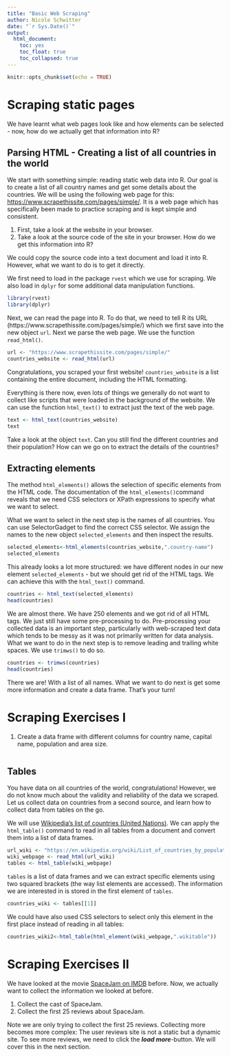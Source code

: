---
title: "Basic Web Scraping"
author: Nicole Schwitter
date: "`r Sys.Date()`"
output: 
  html_document:
    toc: yes
    toc_float: true
    toc_collapsed: true
---

```{r setup, include=FALSE}
knitr::opts_chunk$set(echo = TRUE)
```

# Scraping static pages

We have learnt what web pages look like and how elements can be selected - now, how do we actually get that information into R?

## Parsing HTML - Creating a list of all countries in the world

We start with something simple: reading static web data into R. Our goal is to create a list of all country names and get some details about the countries. We will be using the following web page for this: [https://www.scrapethissite.com/pages/simple/](https://www.scrapethissite.com/pages/simple/). It is a web page which has specifically been made to practice scraping and is kept simple and consistent.  

1. First, take a look at the website in your browser. 
2. Take a look at the source code of the site in your browser. How do we get this information into R?

We could copy the source code into a text document and load it into R. However, what we want to do is to get it directly.

We first need to load in the package `rvest` which we use for scraping. We also load in `dplyr` for some additional data manipulation functions.

```{r}
library(rvest)
library(dplyr)
```

Next, we can read the page into R. To do that, we need to tell R its URL (https://www.scrapethissite.com/pages/simple/) which we first save into the new object `url`. Next we parse the web page. We use the function `read_html()`.

```{r}
url <- "https://www.scrapethissite.com/pages/simple/"
countries_website <- read_html(url)
```


Congratulations, you scraped your first website! `countries_website` is a list containing the entire document, including the HTML formatting.

Everything is there now, even lots of things we generally do not want to collect like scripts that were loaded in the background of the website. We can use the function `html_text()` to extract just the text of the web page.

```{r}
text <- html_text(countries_website)
text
```

Take a look at the object `text`. Can you still find the different countries and their population? How can we go on to extract the details of the countries?


## Extracting elements

The  method `html_elements()` allows the selection of specific elements from the HTML code. The documentation of the `html_elements()`command reveals that we need CSS selectors or XPath expressions to specify what we want to select. 

What we want to select in the next step is the names of all countries. You can use SelectorGadget to find the correct CSS selector. We assign the names to the new object `selected_elements` and then inspect the results.

```{r}
selected_elements<-html_elements(countries_website,".country-name")
selected_elements
```

This already looks a lot more structured: we have different nodes in our new element `selected_elements` - but we should get rid of the HTML tags. We can achieve this with the `html_text()` command.

```{r}
countries <- html_text(selected_elements)
head(countries)
```


We are almost there. We have 250 elements and we got rid of all HTML tags. We just still have some pre-processing to do. Pre-processing your collected data is an important step, particularly with web-scraped text data which tends to be messy as it was not primarily written for data analysis. What we want to do in the next step is to remove leading and trailing white spaces.  We use `trimws()` to do so. 

```{r}
countries <- trimws(countries)
head(countries)
```

There we are! With a list of all names. What we want to do next is get some more information and create a data frame. That's your turn!


# Scraping Exercises I

1. Create a data frame with different columns for country name, capital name, population and  area size. 

```{r}

```

## Tables

You have data on all countries of the world, congratulations! However, we do not know much about the validity and reliability of the data we scraped. Let us collect data on countries from a second source, and learn how to collect data from tables on the go. 

We will use [Wikipedia's list of countries (United Nations)](https://en.wikipedia.org/wiki/List_of_countries_by_population_(United_Nations)). We can apply the `html_table()` command to read in all tables from a document and convert them into a list of data frames. 


```{r}
url_wiki <- "https://en.wikipedia.org/wiki/List_of_countries_by_population_(United_Nations)"
wiki_webpage <- read_html(url_wiki)
tables <- html_table(wiki_webpage)
```

`tables` is a list of data frames and we can extract specific elements using two squared brackets (the way list elements are accessed). The information we are interested in is stored in the first element of `tables`. 


```{r}
countries_wiki <- tables[[1]]
```

We could have also used CSS selectors to select only this element in the first place instead of reading in all tables:

```{r}
countries_wiki2<-html_table(html_element(wiki_webpage,".wikitable"))
```



# Scraping Exercises II 

We have looked at the movie [SpaceJam on IMDB](https://www.imdb.com/title/tt0117705/) before. Now, we actually want to collect the information we looked at before.

1. Collect the cast of SpaceJam.
2. Collect the first 25 reviews about SpaceJam. 

Note we are only trying to collect the first 25 reviews. Collecting more becomes more complex: The user reviews site is not a static but a dynamic site. To see more reviews, we need to click the ***load more***-button. We will cover this in the next section. 

```{r} 
```
